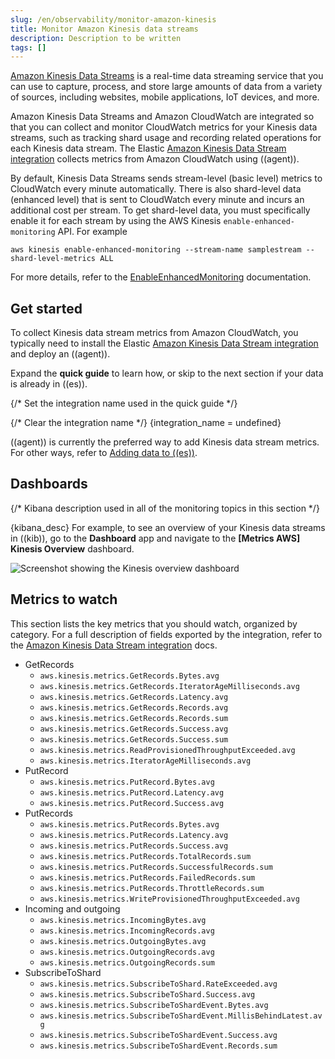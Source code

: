```yaml
---
slug: /en/observability/monitor-amazon-kinesis
title: Monitor Amazon Kinesis data streams
description: Description to be written
tags: []
---
```



<div id="monitor-amazon-kinesis"></div>

[Amazon Kinesis Data Streams](https://aws.amazon.com/kinesis/data-streams/)
is a real-time data streaming service that you can use to capture, process, and
store large amounts of data from a variety of sources, including websites,
mobile applications, IoT devices, and more.

Amazon Kinesis Data Streams and Amazon CloudWatch are integrated so that you can
collect and monitor CloudWatch metrics for your Kinesis data streams, such as
tracking shard usage and recording related operations for each Kinesis data
stream. The Elastic
[Amazon Kinesis Data Stream integration](((integrations-docs))/aws/kinesis) collects
metrics from Amazon CloudWatch using ((agent)).

By default, Kinesis Data Streams sends stream-level (basic level) metrics to
CloudWatch every minute automatically. There is also shard-level data (enhanced
level) that is sent to CloudWatch every minute and incurs an additional cost per
stream. To get shard-level data, you must specifically enable it for each
stream by using the AWS Kinesis `enable-enhanced-monitoring` API. For example

```shell
aws kinesis enable-enhanced-monitoring --stream-name samplestream --shard-level-metrics ALL
```

For more details, refer to the
[EnableEnhancedMonitoring](https://docs.aws.amazon.com/kinesis/latest/APIReference/API_EnableEnhancedMonitoring.html)
documentation.

<div id="get-started-kinesis"></div>

## Get started

To collect Kinesis data stream metrics from Amazon CloudWatch, you typically
need to install the Elastic
[Amazon Kinesis Data Stream integration](((integrations-docs))/aws/kinesis) and
deploy an ((agent)).

Expand the **quick guide** to learn how, or skip to the next section if your
data is already in ((es)).

{/* Set the integration name used in the quick guide */}

<IntegrationsQuickGuide integration_name={integration_name} />

{/* Clear the integration name */}
{integration_name = undefined}

((agent)) is currently the preferred way to add Kinesis data stream metrics. For
other ways, refer to [Adding data to ((es))](((cloud))/ec-cloud-ingest-data.html).

<div id="dashboard-kinesis"></div>

## Dashboards

{/* Kibana description used in all of the monitoring topics in this section */}

{kibana_desc}
For example, to see an overview of your Kinesis data streams in ((kib)), go to
the **Dashboard** app and navigate to the **[Metrics AWS] Kinesis Overview**
dashboard.

![Screenshot showing the Kinesis overview dashboard](images/kinesis-dashboard.png)

<div id="metrics-to-watch-kinesis"></div>

## Metrics to watch

This section lists the key metrics that you should watch, organized by
category. For a full description of fields exported by the integration, refer to
the [Amazon Kinesis Data Stream integration](((integrations-docs))/aws/kinesis)
docs.

* GetRecords
    * `aws.kinesis.metrics.GetRecords.Bytes.avg`
    * `aws.kinesis.metrics.GetRecords.IteratorAgeMilliseconds.avg`
    * `aws.kinesis.metrics.GetRecords.Latency.avg`
    * `aws.kinesis.metrics.GetRecords.Records.avg`
    * `aws.kinesis.metrics.GetRecords.Records.sum`
    * `aws.kinesis.metrics.GetRecords.Success.avg`
    * `aws.kinesis.metrics.GetRecords.Success.sum`
    * `aws.kinesis.metrics.ReadProvisionedThroughputExceeded.avg`
    * `aws.kinesis.metrics.IteratorAgeMilliseconds.avg`
* PutRecord
    * `aws.kinesis.metrics.PutRecord.Bytes.avg`
    * `aws.kinesis.metrics.PutRecord.Latency.avg`
    * `aws.kinesis.metrics.PutRecord.Success.avg`
* PutRecords
    * `aws.kinesis.metrics.PutRecords.Bytes.avg`
    * `aws.kinesis.metrics.PutRecords.Latency.avg`
    * `aws.kinesis.metrics.PutRecords.Success.avg`
    * `aws.kinesis.metrics.PutRecords.TotalRecords.sum`
    * `aws.kinesis.metrics.PutRecords.SuccessfulRecords.sum`
    * `aws.kinesis.metrics.PutRecords.FailedRecords.sum`
    * `aws.kinesis.metrics.PutRecords.ThrottleRecords.sum`
    * `aws.kinesis.metrics.WriteProvisionedThroughputExceeded.avg`
* Incoming and outgoing
    * `aws.kinesis.metrics.IncomingBytes.avg`
    * `aws.kinesis.metrics.IncomingRecords.avg`
    * `aws.kinesis.metrics.OutgoingBytes.avg`
    * `aws.kinesis.metrics.OutgoingRecords.avg`
    * `aws.kinesis.metrics.OutgoingRecords.sum`
* SubscribeToShard
    * `aws.kinesis.metrics.SubscribeToShard.RateExceeded.avg`
    * `aws.kinesis.metrics.SubscribeToShard.Success.avg`
    * `aws.kinesis.metrics.SubscribeToShardEvent.Bytes.avg`
    * `aws.kinesis.metrics.SubscribeToShardEvent.MillisBehindLatest.avg`
    * `aws.kinesis.metrics.SubscribeToShardEvent.Success.avg`
    * `aws.kinesis.metrics.SubscribeToShardEvent.Records.sum`

